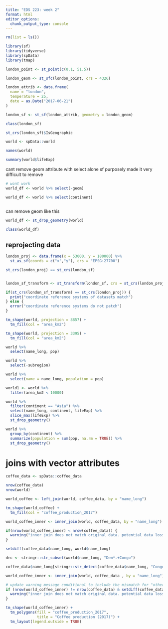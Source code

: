 ```yaml
---
title: "EDS 223: week 2"
format: html
editor_options: 
  chunk_output_type: console
---
```


```r
rm(list = ls())
```

```r

library(sf)
library(tidyverse)
library(spData)
library(tmap)
```

```r
london_point <- st_point(c(0.1, 51.5))

london_geom <- st_sfc(london_point, crs = 4326)

london_attrib <- data.frame(
  name = "london",
  temperature = 25,
  date = as.Date("2017-06-21")
)

london_sf <- st_sf(london_attrib, geometry = london_geom)

class(london_sf)

st_crs(london_sf)$IsGeographic

```

```r

world <- spData::world

names(world)

summary(world$lifeExp)
```

cant remove geom attribute with select alone
sf purposely made it very difficult to remove

```r
# wont work
world_df <- world %>% select(-geom)

world_df <- world %>% select(continent)



```
can remove geom like this

```r
world_df <- st_drop_geometry(world)

class(world_df)
```

## reprojecting data

```r
london_proj <- data.frame(x = 53000, y = 180000) %>%
  st_as_sf(coords = c("x","y"), crs = "EPSG:27700")

st_crs(london_proj) == st_crs(london_sf)


london_sf_transform <- st_transform(london_sf, crs = st_crs(london_proj))
```

```r
if(st_crs(london_sf_transform) == st_crs(london_proj)) {
  print("coordinate reference systems of datasets match")
} else {
  error("coordinate reference systems do not patch")
}
```

```r
tm_shape(world, projection = 8857) +
  tm_fill(col = "area_km2")
```

```r
tm_shape(world, projection = 3395) +
  tm_fill(col = "area_km2")

```

```r
world %>%
  select(name_long, pop)

world %>%
  select(-subregion)

world %>%
  select(name = name_long, population = pop)
```

```r
world1 <- world %>%
  filter(area_km2 < 10000)
```

```r
world %>%
  filter(continent == "Asia") %>% 
  select(name_long, continent, lifeExp) %>%
  slice_max(lifeExp) %>%
  st_drop_geometry()
```

```r
world %>%
  group_by(continent) %>%
  summarize(population = sum(pop, na.rm = TRUE)) %>%
  st_drop_geometry()
```

# joins with vector attributes

```r
coffee_data <- spData::coffee_data

nrow(coffee_data)
nrow(world)
```

```r
world_coffee <- left_join(world, coffee_data, by = "name_long")

```

```r
tm_shape(world_coffee) +
  tm_fill(col = "coffee_production_2017")

```





```r
world_coffee_inner <- inner_join(world, coffee_data, by = "name_long")

if(nrow(world_coffee_inner) < nrow(coffee_data)) {
  warning("inner join does not match original data. potential data loss during join")
}
```

```r
setdiff(coffee_data$name_long, world$name_long)
```


```r
drc <- stringr::str_subset(world$name_long, "Dem*.+Congo")

coffee_data$name_long[stringr::str_detect(coffee_data$name_long, "Congo")] <- drc
```

```r
world_coffee_inner <- inner_join(world, coffee_data , by = "name_long")

# update warning message conditional to include the mismatch for "others"
if (nrow(world_coffee_inner) != nrow(coffee_data) & setdiff(coffee_data$name_long, world_coffee_inner$name_long) != "Others") {
  warning("inner join does not match original data. potential data loss during join")
}
```



```r
tm_shape(world_coffee_inner) +
  tm_polygons(fill = "coffee_production_2017",
              title = "Coffee production (2017)") +
  tm_layout(legend.outside = TRUE)
```

